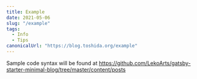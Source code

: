 ```yaml
---
title: Example
date: 2021-05-06
slug: "/example"
tags:
  - Info
  - Tips
canonicalUrl: "https://blog.toshida.org/example"
---
```


Sample code syntax will be found at https://github.com/LekoArts/gatsby-starter-minimal-blog/tree/master/content/posts
